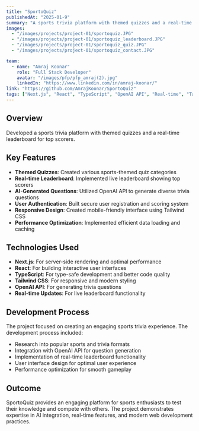```yaml
---
title: "SportoQuiz"
publishedAt: "2025-01-9"
summary: "A sports trivia platform with themed quizzes and a real-time leaderboard for top scorers."
images:
  - "/images/projects/project-01/sportoquiz.JPG"
  - "/images/projects/project-01/sportoquiz_leaderboard.JPG"
  - "/images/projects/project-01/sportoquiz_quiz.JPG"
  - "/images/projects/project-01/sportoquiz_contact.JPG"

team:
  - name: "Amraj Koonar"
    role: "Full Stack Developer"
    avatar: "/images/pfp/pfp_amraj(2).jpg"
    linkedIn: "https://www.linkedin.com/in/amraj-koonar/"
link: "https://github.com/AmrajKoonar/SportoQuiz"
tags: ["Next.js", "React", "TypeScript", "OpenAI API", "Real-time", "Tailwind CSS"]
---
```


## Overview

Developed a sports trivia platform with themed quizzes and a real-time leaderboard for top scorers.

## Key Features

- **Themed Quizzes**: Created various sports-themed quiz categories
- **Real-time Leaderboard**: Implemented live leaderboard showing top scorers
- **AI-Generated Questions**: Utilized OpenAI API to generate diverse trivia questions
- **User Authentication**: Built secure user registration and scoring system
- **Responsive Design**: Created mobile-friendly interface using Tailwind CSS
- **Performance Optimization**: Implemented efficient data loading and caching

## Technologies Used

- **Next.js**: For server-side rendering and optimal performance
- **React**: For building interactive user interfaces
- **TypeScript**: For type-safe development and better code quality
- **Tailwind CSS**: For responsive and modern styling
- **OpenAI API**: For generating trivia questions
- **Real-time Updates**: For live leaderboard functionality

## Development Process

The project focused on creating an engaging sports trivia experience. The development process included:

- Research into popular sports and trivia formats
- Integration with OpenAI API for question generation
- Implementation of real-time leaderboard functionality
- User interface design for optimal user experience
- Performance optimization for smooth gameplay

## Outcome

SportoQuiz provides an engaging platform for sports enthusiasts to test their knowledge and compete with others. The project demonstrates expertise in AI integration, real-time features, and modern web development practices. 